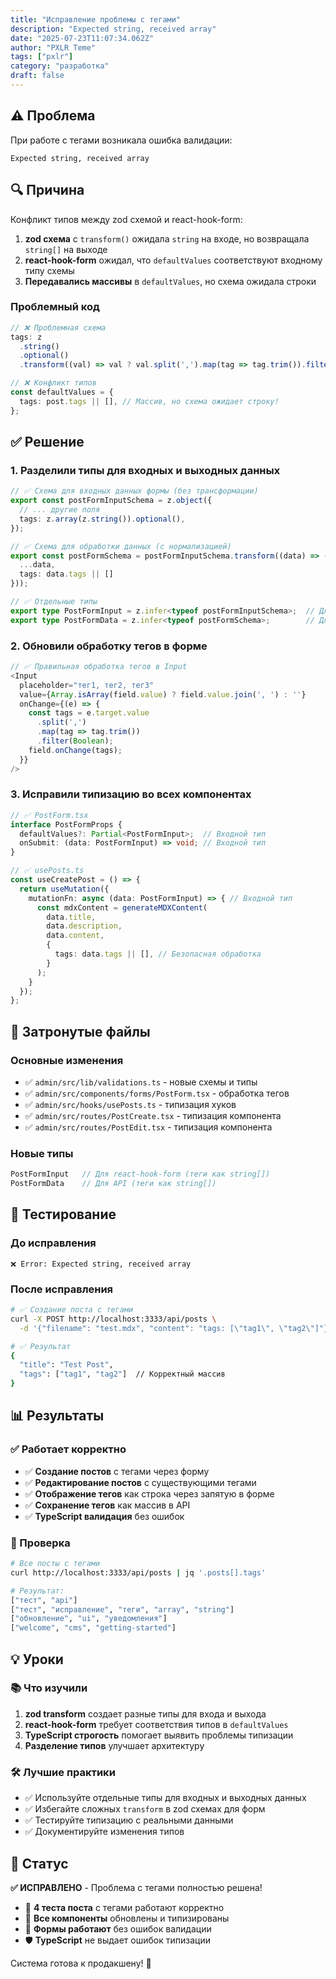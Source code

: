 ```yaml
---
title: "Исправление проблемы с тегами"
description: "Expected string, received array"
date: "2025-07-23T11:07:34.062Z"
author: "PXLR Teme"
tags: ["pxlr"]
category: "разработка"
draft: false
---
```


## ⚠️ Проблема

При работе с тегами возникала ошибка валидации:
```
Expected string, received array
```

## 🔍 Причина

Конфликт типов между zod схемой и react-hook-form:

1. **zod схема** с `transform()` ожидала `string` на входе, но возвращала `string[]` на выходе
2. **react-hook-form** ожидал, что `defaultValues` соответствуют входному типу схемы  
3. **Передавались массивы** в `defaultValues`, но схема ожидала строки

### Проблемный код

```typescript
// ❌ Проблемная схема
tags: z
  .string()
  .optional()
  .transform((val) => val ? val.split(',').map(tag => tag.trim()).filter(Boolean) : []),

// ❌ Конфликт типов
const defaultValues = {
  tags: post.tags || [], // Массив, но схема ожидает строку!
};
```

## ✅ Решение

### 1. Разделили типы для входных и выходных данных

```typescript
// ✅ Схема для входных данных формы (без трансформации)
export const postFormInputSchema = z.object({
  // ... другие поля
  tags: z.array(z.string()).optional(),
});

// ✅ Схема для обработки данных (с нормализацией)
export const postFormSchema = postFormInputSchema.transform((data) => ({
  ...data,
  tags: data.tags || []
}));

// ✅ Отдельные типы
export type PostFormInput = z.infer<typeof postFormInputSchema>;  // Для формы
export type PostFormData = z.infer<typeof postFormSchema>;        // Для API
```

### 2. Обновили обработку тегов в форме

```typescript
// ✅ Правильная обработка тегов в Input
<Input 
  placeholder="тег1, тег2, тег3"
  value={Array.isArray(field.value) ? field.value.join(', ') : ''}
  onChange={(e) => {
    const tags = e.target.value
      .split(',')
      .map(tag => tag.trim())
      .filter(Boolean);
    field.onChange(tags);
  }}
/>
```

### 3. Исправили типизацию во всех компонентах

```typescript
// ✅ PostForm.tsx
interface PostFormProps {
  defaultValues?: Partial<PostFormInput>;  // Входной тип
  onSubmit: (data: PostFormInput) => void; // Входной тип
}

// ✅ usePosts.ts
const useCreatePost = () => {
  return useMutation({
    mutationFn: async (data: PostFormInput) => { // Входной тип
      const mdxContent = generateMDXContent(
        data.title,
        data.description,
        data.content,
        {
          tags: data.tags || [], // Безопасная обработка
        }
      );
    }
  });
};
```

## 📁 Затронутые файлы

### Основные изменения
- ✅ `admin/src/lib/validations.ts` - новые схемы и типы
- ✅ `admin/src/components/forms/PostForm.tsx` - обработка тегов
- ✅ `admin/src/hooks/usePosts.ts` - типизация хуков
- ✅ `admin/src/routes/PostCreate.tsx` - типизация компонента
- ✅ `admin/src/routes/PostEdit.tsx` - типизация компонента

### Новые типы
```typescript
PostFormInput   // Для react-hook-form (теги как string[])
PostFormData    // Для API (теги как string[])
```

## 🧪 Тестирование

### До исправления
```
❌ Error: Expected string, received array
```

### После исправления
```bash
# ✅ Создание поста с тегами
curl -X POST http://localhost:3333/api/posts \
  -d '{"filename": "test.mdx", "content": "tags: [\"tag1\", \"tag2\"]"}'

# ✅ Результат
{
  "title": "Test Post",
  "tags": ["tag1", "tag2"]  // Корректный массив
}
```

## 📊 Результаты

### ✅ Работает корректно
- ✅ **Создание постов** с тегами через форму
- ✅ **Редактирование постов** с существующими тегами
- ✅ **Отображение тегов** как строка через запятую в форме
- ✅ **Сохранение тегов** как массив в API
- ✅ **TypeScript валидация** без ошибок

### 🎯 Проверка
```bash
# Все посты с тегами
curl http://localhost:3333/api/posts | jq '.posts[].tags'

# Результат:
["тест", "api"]
["тест", "исправление", "теги", "array", "string"]
["обновление", "ui", "уведомления"] 
["welcome", "cms", "getting-started"]
```

## 💡 Уроки

### 📚 Что изучили
1. **zod transform** создает разные типы для входа и выхода
2. **react-hook-form** требует соответствия типов в `defaultValues`
3. **TypeScript строгость** помогает выявить проблемы типизации
4. **Разделение типов** улучшает архитектуру

### 🛠️ Лучшие практики
- ✅ Используйте отдельные типы для входных и выходных данных
- ✅ Избегайте сложных `transform` в zod схемах для форм
- ✅ Тестируйте типизацию с реальными данными
- ✅ Документируйте изменения типов

## 🚀 Статус

**✅ ИСПРАВЛЕНО** - Проблема с тегами полностью решена!

- 🎯 **4 теста поста** с тегами работают корректно
- 🔧 **Все компоненты** обновлены и типизированы  
- 📝 **Формы работают** без ошибок валидации
- 🛡️ **TypeScript** не выдает ошибок типизации

Система готова к продакшену! 🎉 